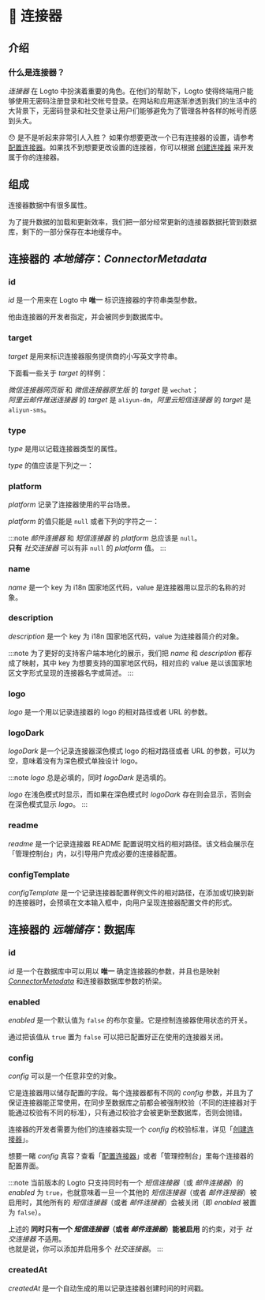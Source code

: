 
# 🔌 连接器

## 介绍

### 什么是连接器？

_连接器_ 在 Logto 中扮演着重要的角色。在他们的帮助下，Logto 使得终端用户能够使用无密码注册登录和社交帐号登录。在网站和应用逐渐渗透到我们的生活中的大背景下，无密码登录和社交登录让用户们能够避免为了管理各种各样的帐号而感到头大。

:hushed: 是不是听起来非常引人入胜？ 如果你想要更改一个已有连接器的设置，请参考 [配置连接器](../../recipes/configure-connectors/README.md)。如果找不到想要更改设置的连接器，你可以根据 [创建连接器](../../recipes/create-your-connector/README.md) 来开发属于你的连接器。

## 组成

连接器数据中有很多属性。

为了提升数据的加载和更新效率，我们把一部分经常更新的连接器数据托管到数据库，剩下的一部分保存在本地缓存中。

<ConnectorStorageIntro />

## 连接器的 _本地储存_：_ConnectorMetadata_

### id

_id_ 是一个用来在 Logto 中 **唯一** 标识连接器的字符串类型参数。

他由连接器的开发者指定，并会被同步到数据库中。

### target

_target_ 是用来标识连接器服务提供商的小写英文字符串。

下面看一些关于 _target_ 的样例：

_微信连接器网页版_ 和 _微信连接器原生版_ 的 _target_ 是 `wechat`；<br/>
_阿里云邮件推送连接器_ 的 _target_ 是 `aliyun-dm`，_阿里云短信连接器_ 的 _target_ 是 `aliyun-sms`。

### type

_type_ 是用以记载连接器类型的属性。

_type_ 的值应该是下列之一：

<ConnectorTypeIntro />

### platform

_platform_ 记录了连接器使用的平台场景。

_platform_ 的值只能是 `null` 或者下列的字符之一：

<ConnectorPlatformIntro />

:::note
_邮件连接器_ 和 _短信连接器_ 的 _platform_ 总应该是 `null`。<br/>
**只有** _社交连接器_ 可以有非 `null` 的 _platform_ 值。
:::

### name

_name_ 是一个 key 为 i18n 国家地区代码，value 是连接器用以显示的名称的对象。

### description

_description_ 是一个 key 为 i18n 国家地区代码，value 为连接器简介的对象。

:::note
为了更好的支持客户端本地化的展示，我们把 _name_ 和 _description_ 都存成了映射，其中 key 为想要支持的国家地区代码，相对应的 value 是以该国家地区文字形式呈现的连接器名字或简述。
:::

### logo

_logo_ 是一个用以记录连接器的 logo 的相对路径或者 URL 的参数。

### logoDark

_logoDark_ 是一个记录连接器深色模式 logo 的相对路径或者 URL 的参数，可以为空，意味着没有为深色模式单独设计 logo。

:::note
_logo_ 总是必填的，同时 _logoDark_ 是选填的。

_logo_ 在浅色模式时显示，而如果在深色模式时 _logoDark_ 存在则会显示，否则会在深色模式显示 _logo_。
:::

### readme

_readme_ 是一个记录连接器 README 配置说明文档的相对路径。该文档会展示在「管理控制台」内，以引导用户完成必要的连接器配置。

### configTemplate

_configTemplate_ 是一个记录连接器配置样例文件的相对路径，在添加或切换到新的连接器时，会预填在文本输入框中，向用户呈现连接器配置文件的形式。

## 连接器的 _远端储存_：数据库

### id

_id_ 是一个在数据库中可以用以 **唯一** 确定连接器的参数，并且也是映射 [_ConnectorMetadata_](./#连接器的-本地储存connectormetadata) 和连接器数据库参数的桥梁。

### enabled

_enabled_ 是一个默认值为 `false` 的布尔变量。它是控制连接器使用状态的开关。

通过把该值从 `true` 置为 `false` 可以把已配置好正在使用的连接器关闭。

### config

_config_ 可以是一个任意非空的对象。

它是连接器用以储存配置的字段。每个连接器都有不同的 _config_ 参数，并且为了保证连接器能正常使用，在同步至数据库之前都会被强制校验（不同的连接器对于能通过校验有不同的标准），只有通过校验才会被更新至数据库，否则会抛错。

连接器的开发者需要为他们的连接器实现一个 _config_ 的校验标准，详见「[创建连接器](../../recipes/create-your-connector/README.md)」。

想要一睹 _config_ 真容？查看「[配置连接器](../../recipes/configure-connectors/README.md)」或者「管理控制台」里每个连接器的配置界面。

:::note
当前版本的 Logto 只支持同时有一个 _短信连接器_（或 _邮件连接器_）的 _enabled_ 为 `true`，也就意味着一旦一个其他的 _短信连接器_（或者 _邮件连接器_）被启用时，其他所有的 _短信连接器_（或者 _邮件连接器_）会被关闭（即 _enabled_ 被置为 `false`）。

上述的 **同时只有一个 _短信连接器_（或者 _邮件连接器_）能被启用** 的约束，对于 _社交连接器_ 不适用。<br/>
也就是说，你可以添加并启用多个 _社交连接器_。
:::

### createdAt

_createdAt_ 是一个自动生成的用以记录连接器创建时间的时间戳。
